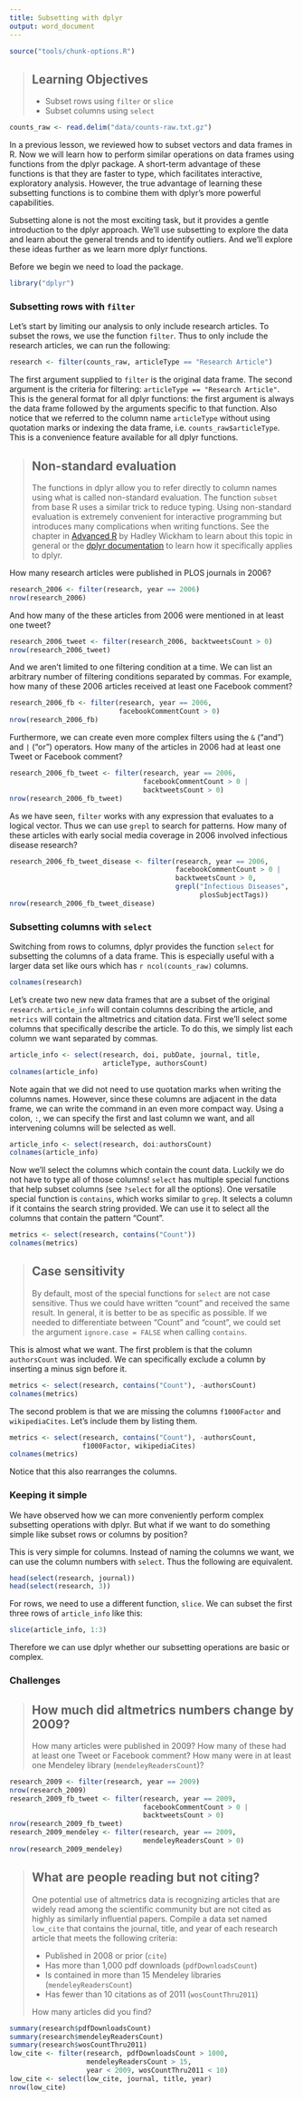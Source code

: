 ```yaml
---
title: Subsetting with dplyr
output: word_document
---
```


```r
source("tools/chunk-options.R")
```

> ## Learning Objectives {.objectives}
>
> *  Subset rows using `filter` or `slice`
> *  Subset columns using `select`

```r
counts_raw <- read.delim("data/counts-raw.txt.gz")
```

In a previous lesson, we reviewed how to subset vectors and data frames in R.
Now we will learn how to perform similar operations on data frames using functions from the dplyr package.
A short-term advantage of these functions is that they are faster to type, which facilitates interactive, exploratory analysis.
However, the true advantage of learning these subsetting functions is to combine them with dplyr's more powerful capabilities.

Subsetting alone is not the most exciting task, but it provides a gentle introduction to the dplyr approach.
We'll use subsetting to explore the data and learn about the general trends and to identify outliers.
And we'll explore these ideas further as we learn more dplyr functions.

Before we begin we need to load the package.

```r
library("dplyr")
```

### Subsetting rows with `filter`

Let's start by limiting our analysis to only include research articles.
To subset the rows, we use the function `filter`.
Thus to only include the research articles, we can run the following:

```r
research <- filter(counts_raw, articleType == "Research Article")
```

The first argument supplied to `filter` is the original data frame.
The second argument is the criteria for filtering: `articleType == "Research Article"`.
This is the general format for all dplyr functions: the first argument is always the data frame followed by the arguments specific to that function.
Also notice that we referred to the column name `articleType` without using quotation marks or indexing the data frame, i.e. `counts_raw$articleType`.
This is a convenience feature available for all dplyr functions.

> ## Non-standard evaluation {.callout}
> The functions in dplyr allow you to refer directly to column names using what is called non-standard evaluation.
> The function `subset` from base R uses a similar trick to reduce typing.
> Using non-standard evaluation is extremely convenient for interactive programming but introduces many complications when writing functions.
> See the chapter in [Advanced R](http://adv-r.had.co.nz/Computing-on-the-language.html) by Hadley Wickham to learn about this topic in general
> or the [dplyr documentation](https://cran.r-project.org/web/packages/dplyr/vignettes/nse.html) to learn how it specifically applies to dplyr.

How many research articles were published in PLOS journals in 2006?

```r
research_2006 <- filter(research, year == 2006)
nrow(research_2006)
```

And how many of the these articles from 2006 were mentioned in at least one tweet?

```r
research_2006_tweet <- filter(research_2006, backtweetsCount > 0)
nrow(research_2006_tweet)
```

And we aren't limited to one filtering condition at a time.
We can list an arbitrary number of filtering conditions separated by commas.
For example, how many of these 2006 articles received at least one Facebook comment?

```r
research_2006_fb <- filter(research, year == 2006,
                           facebookCommentCount > 0)
nrow(research_2006_fb)
```

Furthermore, we can create even more complex filters using the `&` ("and") and `|` ("or") operators. How many of the articles in 2006 had at least one Tweet or Facebook comment?

```r
research_2006_fb_tweet <- filter(research, year == 2006,
                                 facebookCommentCount > 0 |
                                 backtweetsCount > 0)
nrow(research_2006_fb_tweet)
```

As we have seen, `filter` works with any expression that evaluates to a logical vector.
Thus we can use `grepl` to search for patterns.
How many of these articles with early social media coverage in 2006 involved infectious disease research?

```r
research_2006_fb_tweet_disease <- filter(research, year == 2006,
                                         facebookCommentCount > 0 |
                                         backtweetsCount > 0,
                                         grepl("Infectious Diseases",
                                               plosSubjectTags))
nrow(research_2006_fb_tweet_disease)
```

### Subsetting columns with `select`

Switching from rows to columns, dplyr provides the function `select` for subsetting the columns of a data frame.
This is especially useful with a larger data set like ours which has `r ncol(counts_raw)` columns.

```r
colnames(research)
```

Let's create two new new data frames that are a subset of the original `research`.
`article_info` will contain columns describing the article,
and `metrics` will contain the altmetrics and citation data.
First we'll select some columns that specifically describe the article.
To do this, we simply list each column we want separated by commas.

```r
article_info <- select(research, doi, pubDate, journal, title,
                       articleType, authorsCount)
colnames(article_info)
```

Note again that we did not need to use quotation marks when writing the columns names.
However, since these columns are adjacent in the data frame, we can write the command in an even more compact way.
Using a colon, `:`, we can specify the first and last column we want, and all intervening columns will be selected as well.

```r
article_info <- select(research, doi:authorsCount)
colnames(article_info)
```

Now we'll select the columns which contain the count data.
Luckily we do not have to type all of those columns!
`select` has multiple special functions that help subset columns (see `?select` for all the options).
One versatile special function is `contains`, which works similar to `grep`.
It selects a column if it contains the search string provided.
We can use it to select all the columns that contain the pattern "Count".

```r
metrics <- select(research, contains("Count"))
colnames(metrics)
```

> ## Case sensitivity {.callout}
>
> By default, most of the special functions for `select` are not case sensitive.
> Thus we could have written "count" and received the same result.
> In general, it is better to be as specific as possible.
> If we needed to differentiate between "Count" and "count", we could set the argument `ignore.case = FALSE` when calling `contains`.

This is almost what we want.
The first problem is that the column `authorsCount` was included.
We can specifically exclude a column by inserting a minus sign before it.

```r
metrics <- select(research, contains("Count"), -authorsCount)
colnames(metrics)
```

The second problem is that we are missing the columns `f1000Factor` and `wikipediaCites`.
Let's include them by listing them.

```r
metrics <- select(research, contains("Count"), -authorsCount,
                  f1000Factor, wikipediaCites)
colnames(metrics)
```

Notice that this also rearranges the columns.

### Keeping it simple

We have observed how we can more conveniently perform complex subsetting operations with dplyr.
But what if we want to do something simple like subset rows or columns by position?

This is very simple for columns.
Instead of naming the columns we want, we can use the column numbers with `select`.
Thus the following are equivalent.

```r
head(select(research, journal))
head(select(research, 3))
```

For rows, we need to use a different function, `slice`.
We can subset the first three rows of `article_info` like this:

```r
slice(article_info, 1:3)
```

Therefore we can use dplyr whether our subsetting operations are basic or complex.

### Challenges

> ## How much did altmetrics numbers change by 2009? {.challenge}
>
> How many articles were published in 2009?
> How many of these had at least one Tweet or Facebook comment?
> How many were in at least one Mendeley library (`mendeleyReadersCount`)?

```r
research_2009 <- filter(research, year == 2009)
nrow(research_2009)
research_2009_fb_tweet <- filter(research, year == 2009,
                                 facebookCommentCount > 0 |
                                 backtweetsCount > 0)
nrow(research_2009_fb_tweet)
research_2009_mendeley <- filter(research, year == 2009,
                                 mendeleyReadersCount > 0)
nrow(research_2009_mendeley)
```

> ## What are people reading but not citing? {.challenge}
>
> One potential use of altmetrics data is recognizing articles that are widely read among the scientific community but are not cited as highly as similarly influential papers.
> Compile a data set named `low_cite` that contains the journal, title, and year of each research article that meets the following criteria:
>
> *  Published in 2008 or prior (`cite`)
> *  Has more than 1,000 pdf downloads (`pdfDownloadsCount`)
> *  Is contained in more than 15 Mendeley libraries (`mendeleyReadersCount`)
> *  Has fewer than 10 citations as of 2011 (`wosCountThru2011`)
>
> How many articles did you find?

```r
summary(research$pdfDownloadsCount)
summary(research$mendeleyReadersCount)
summary(research$wosCountThru2011)
low_cite <- filter(research, pdfDownloadsCount > 1000,
                   mendeleyReadersCount > 15,
                   year < 2009, wosCountThru2011 < 10)
low_cite <- select(low_cite, journal, title, year)
nrow(low_cite)
```
